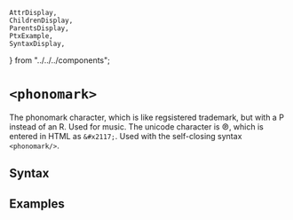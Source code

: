     AttrDisplay,
    ChildrenDisplay,
    ParentsDisplay,
    PtxExample,
    SyntaxDisplay,
} from "../../../components";

# `<phonomark>`

The phonomark character, which is like regsistered trademark, but with a P instead of an R.
Used for music.
The unicode character is &#x2117;, which is entered in HTML as `&#x2117;`.
Used with the self-closing syntax `<phonomark/>`.

## Syntax

<SyntaxDisplay name="phonomark" />

## Examples

    